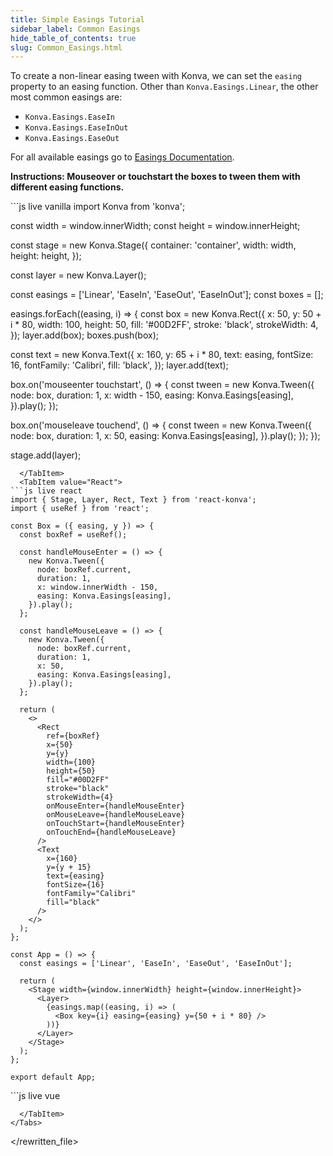 ---
title: Simple Easings Tutorial
sidebar_label: Common Easings
hide_table_of_contents: true
slug: Common_Easings.html
---

To create a non-linear easing tween with Konva, we can set the `easing` property to an easing function. Other than `Konva.Easings.Linear`, the other most common easings are:

- `Konva.Easings.EaseIn`
- `Konva.Easings.EaseInOut`
- `Konva.Easings.EaseOut`

For all available easings go to [Easings Documentation](/api/Konva.Easings.html).

**Instructions: Mouseover or touchstart the boxes to tween them with different easing functions.**


<Tabs>
  <TabItem value="Vanilla" default>
```js live vanilla
import Konva from 'konva';

const width = window.innerWidth;
const height = window.innerHeight;

const stage = new Konva.Stage({
container: 'container',
width: width,
height: height,
});

const layer = new Konva.Layer();

const easings = ['Linear', 'EaseIn', 'EaseOut', 'EaseInOut'];
const boxes = [];

easings.forEach((easing, i) => {
const box = new Konva.Rect({
x: 50,
y: 50 + i * 80,
width: 100,
height: 50,
fill: '#00D2FF',
stroke: 'black',
strokeWidth: 4,
});
layer.add(box);
boxes.push(box);

const text = new Konva.Text({
x: 160,
y: 65 + i * 80,
text: easing,
fontSize: 16,
fontFamily: 'Calibri',
fill: 'black',
});
layer.add(text);

box.on('mouseenter touchstart', () => {
const tween = new Konva.Tween({
node: box,
duration: 1,
x: width - 150,
easing: Konva.Easings[easing],
}).play();
});

box.on('mouseleave touchend', () => {
const tween = new Konva.Tween({
node: box,
duration: 1,
x: 50,
easing: Konva.Easings[easing],
}).play();
});
});

stage.add(layer);

````
  </TabItem>
  <TabItem value="React">
```js live react
import { Stage, Layer, Rect, Text } from 'react-konva';
import { useRef } from 'react';

const Box = ({ easing, y }) => {
  const boxRef = useRef();

  const handleMouseEnter = () => {
    new Konva.Tween({
      node: boxRef.current,
      duration: 1,
      x: window.innerWidth - 150,
      easing: Konva.Easings[easing],
    }).play();
  };

  const handleMouseLeave = () => {
    new Konva.Tween({
      node: boxRef.current,
      duration: 1,
      x: 50,
      easing: Konva.Easings[easing],
    }).play();
  };

  return (
    <>
      <Rect
        ref={boxRef}
        x={50}
        y={y}
        width={100}
        height={50}
        fill="#00D2FF"
        stroke="black"
        strokeWidth={4}
        onMouseEnter={handleMouseEnter}
        onMouseLeave={handleMouseLeave}
        onTouchStart={handleMouseEnter}
        onTouchEnd={handleMouseLeave}
      />
      <Text
        x={160}
        y={y + 15}
        text={easing}
        fontSize={16}
        fontFamily="Calibri"
        fill="black"
      />
    </>
  );
};

const App = () => {
  const easings = ['Linear', 'EaseIn', 'EaseOut', 'EaseInOut'];

  return (
    <Stage width={window.innerWidth} height={window.innerHeight}>
      <Layer>
        {easings.map((easing, i) => (
          <Box key={i} easing={easing} y={50 + i * 80} />
        ))}
      </Layer>
    </Stage>
  );
};

export default App;
````

  </TabItem>
  <TabItem value="Vue">
```js live vue
<template>
  <v-stage :config="stageSize">
    <v-layer>
      <template v-for="(easing, i) in easings" :key="i">
        <v-rect
          :config="getRectConfig(i)"
          @mouseenter="handleMouseEnter($event, easing)"
          @mouseleave="handleMouseLeave($event, easing)"
          @touchstart="handleMouseEnter($event, easing)"
          @touchend="handleMouseLeave($event, easing)"
          ref="rectRefs"
        />
        <v-text :config="getTextConfig(easing, i)" />
      </template>
    </v-layer>
  </v-stage>
</template>

<script setup>
import { ref } from 'vue';
import Konva from 'konva';

const stageSize = {
  width: window.innerWidth,
  height: window.innerHeight
};

const easings = ['Linear', 'EaseIn', 'EaseOut', 'EaseInOut'];
const rectRefs = ref([]);

const getRectConfig = (i) => ({
  x: 50,
  y: 50 + i * 80,
  width: 100,
  height: 50,
  fill: '#00D2FF',
  stroke: 'black',
  strokeWidth: 4
});

const getTextConfig = (easing, i) => ({
  x: 160,
  y: 65 + i * 80,
  text: easing,
  fontSize: 16,
  fontFamily: 'Calibri',
  fill: 'black'
});

const handleMouseEnter = (e, easing) => {
  new Konva.Tween({
    node: e.target,
    duration: 1,
    x: window.innerWidth - 150,
    easing: Konva.Easings[easing]
  }).play();
};

const handleMouseLeave = (e, easing) => {
  new Konva.Tween({
    node: e.target,
    duration: 1,
    x: 50,
    easing: Konva.Easings[easing]
  }).play();
};
</script>

```
  </TabItem>
</Tabs>
```

</rewritten_file>
